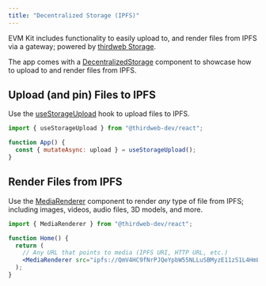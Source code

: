 ```yaml
---
title: "Decentralized Storage (IPFS)"
---
```


EVM Kit includes functionality to easily upload to, and render files from IPFS via a gateway; powered by
[thirdweb Storage](https://portal.thirdweb.com/storage).

The app comes with a [DecentralizedStorage](https://github.com/jarrodwatts/evmkit/blob/main/template/application/components/demo/DecentralizedStorage.tsx)
component to showcase how to upload to and render files from IPFS.

## Upload (and pin) Files to IPFS

Use the [useStorageUpload](https://portal.thirdweb.com/react/react.usestorageupload) hook to upload files to IPFS.

```jsx
import { useStorageUpload } from "@thirdweb-dev/react";

function App() {
  const { mutateAsync: upload } = useStorageUpload();
}
```

## Render Files from IPFS

Use the [MediaRenderer](https://portal.thirdweb.com/react/react.mediarenderer) component to render _any_ type of file from IPFS; including
images, videos, audio files, 3D models, and more.

```jsx
import { MediaRenderer } from "@thirdweb-dev/react";

function Home() {
  return (
    // Any URL that points to media (IPFS URI, HTTP URL, etc.)
    <MediaRenderer src="ipfs://QmV4HC9fNrPJQeYpbW55NLLuSBMyzE11zS1L4HmL6Lbk7X" />
  );
}
```
